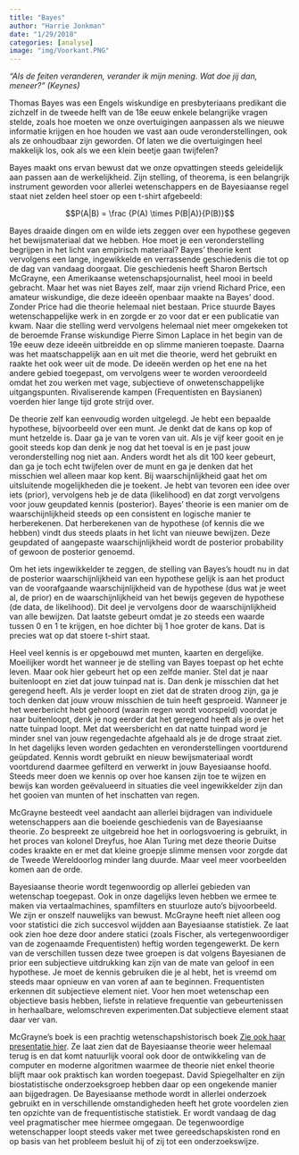 ```yaml
---
title: "Bayes"
author: "Harrie Jonkman"
date: "1/29/2018"
categories: [analyse]
image: "img/Voorkant.PNG"
---
```



*"Als de feiten veranderen, verander ik mijn mening. Wat doe jij dan, meneer?" (Keynes)* 



Thomas Bayes was een Engels wiskundige en presbyteriaans predikant die zichzelf in de tweede helft van de 18e eeuw enkele belangrijke vragen stelde, zoals hoe moeten we onze overtuigingen aanpassen als we nieuwe informatie krijgen en hoe houden we vast aan oude veronderstellingen, ook als ze onhoudbaar zijn geworden. Of laten we die overtuigingen heel makkelijk los, ook als we een klein beetje gaan twijfelen? 

Bayes maakt ons ervan bewust dat we onze opvattingen steeds geleidelijk aan passen aan de werkelijkheid. Zijn stelling, of theorema, is een belangrijk instrument geworden voor allerlei wetenschappers en de Bayesiaanse regel staat niet zelden heel stoer op een t-shirt afgebeeld:

$$P(A|B) = \frac {P(A) \times P(B|A)}{P(B)}$$


Bayes draaide dingen om en wilde iets zeggen over een hypothese gegeven het bewijsmateriaal dat we hebben. Hoe moet je een veronderstelling begrijpen in het licht van empirisch materiaal? Bayes' theorie kent vervolgens een lange, ingewikkelde en verrassende geschiedenis die tot op de dag van vandaag doorgaat. Die geschiedenis heeft Sharon Bertsch McGrayne, een Amerikaanse wetenschapsjournalist, heel mooi in beeld gebracht. Maar het was niet Bayes zelf, maar zijn vriend Richard Price, een amateur wiskundige, die deze ideeën openbaar maakte na Bayes' dood. Zonder Price had die theorie helemaal niet bestaan. Price stuurde Bayes wetenschappelijke werk in en zorgde er zo voor dat er een publicatie van kwam. Naar die stelling werd vervolgens helemaal niet meer omgekeken tot de beroemde Franse wiskundige Pierre Simon Laplace in het begin van de 19e eeuw deze ideeën uitbreidde en op slimme manieren toepaste. Daarna was het maatschappelijk aan en uit met die theorie, werd het gebruikt en raakte het ook weer uit de mode. De ideeën werden op het ene na het andere gebied toegepast, om vervolgens weer te worden veroordeeld omdat het zou werken met vage, subjectieve of onwetenschappelijke uitgangspunten. Rivaliserende kampen (Frequentisten en Baysianen) voerden hier lange tijd grote strijd over.


 
De theorie zelf kan eenvoudig worden uitgelegd. Je hebt een bepaalde hypothese, bijvoorbeeld over een munt. Je denkt dat de kans op kop of munt hetzelde is. Daar ga je van te voren van uit. Als je vijf keer gooit en je gooit steeds kop dan denk je nog dat het toeval is en je past jouw veronderstelling nog niet aan. Anders wordt het als dit 100 keer gebeurt, dan ga je toch echt twijfelen over de munt en ga je denken dat het misschien wel alleen maar kop kent. Bij waarschijnlijkheid gaat het om uitsluitende mogelijkheden die je toekent. Je hebt van tevoren een idee over iets (prior), vervolgens heb je de data (likelihood) en dat zorgt vervolgens voor jouw geupdated kennis (posterior). Bayes' theorie is een manier om de waarschijnlijkheid steeds op een consistent en logische manier te herberekenen. Dat herberekenen van de hypothese (of kennis die we hebben) vindt dus steeds plaats in het licht van nieuwe bewijzen. Deze geupdated of aangepaste waarschijnlijkheid wordt de posterior probability of gewoon de posterior genoemd. 

Om het iets ingewikkelder te zeggen, de stelling van Bayes's houdt nu in dat de posterior waarschijnlijkheid van een hypothese gelijk is aan het product van de voorafgaande waarschijnlijkheid van de hypothese (dus wat je weet al, de prior) en de waarschijnlijkheid van het bewijs gegeven de hypothese (de data, de likelihood). Dit deel je vervolgens door de waarschijnlijkheid van alle bewijzen. Dat laatste gebeurt omdat je zo steeds een waarde tussen 0 en 1 te krijgen, en hoe dichter bij 1 hoe groter de kans. Dat is precies wat op dat stoere t-shirt staat.


Heel veel kennis is er opgebouwd met munten, kaarten en dergelijke. Moeilijker wordt het wanneer je de stelling van Bayes toepast op het echte leven. Maar ook hier gebeurt het op een zelfde manier. Stel dat je naar buitenloopt en ziet dat jouw tuinpad nat is. Dan denk je misschien dat het geregend heeft. Als je verder loopt en ziet dat de straten droog zijn, ga je toch denken dat jouw vrouw misschien de tuin heeft gesproeid. Wanneer je het weerbericht hebt gehoord (waarin regen wordt voorspeld) voordat je naar buitenloopt, denk je nog eerder dat het geregend heeft als je over het natte tuinpad loopt. Met dat weersbericht en dat natte tuinpad word je minder snel van jouw regengedachte afgehaald als je de droge straat ziet. In het dagelijks leven worden gedachten en veronderstellingen voortdurend geüpdated. Kennis wordt gebruikt en nieuw bewijsmateriaal wordt voortdurend daarmee gefilterd en verwerkt in jouw Bayesiaanse hoofd. Steeds meer doen we kennis op over hoe kansen zijn toe te wijzen en bewijs kan worden geëvalueerd in situaties die veel ingewikkelder zijn dan het gooien van munten of het inschatten van regen. 

McGrayne besteedt veel aandacht aan allerlei bijdragen van individuele wetenschappers aan die boeiende geschiedenis van de Bayesiaanse theorie. Zo bespreekt ze uitgebreid hoe het in oorlogsvoering is gebruikt, in het proces van kolonel Dreyfus, hoe Alan Turing met deze theorie Duitse codes kraakte en er met dat kleine groepje slimme mensen voor zorgde dat de Tweede Wereldoorlog minder lang duurde. Maar veel meer voorbeelden komen aan de orde.

Bayesiaanse theorie wordt tegenwoordig op allerlei gebieden van wetenschap toegepast. Ook in onze dagelijks leven hebben we ermee te maken via vertaalmachines, spamfilters en stuurloze auto's bijvoorbeeld. We zijn er onszelf nauwelijks van bewust. McGrayne heeft niet alleen oog voor statistici die zich succesvol wijdden aan Bayesiaanse statistiek. Ze laat ook zien hoe deze door andere statici (zoals Fischer, als vertegenwoordiger van de zogenaamde Frequentisten) heftig worden tegengewerkt. De kern van de verschillen tussen deze twee groepen is dat volgens Bayesianen de prior een subjectieve uitdrukking kan zijn van de mate van geloof in een hypothese. Je moet de kennis gebruiken die je al hebt, het is vreemd om steeds maar opnieuw en van voren af aan te beginnen. Frequentisten erkennen dit subjectieve element niet. Voor hen moet wetenschap een objectieve basis hebben, liefste in relatieve frequentie van gebeurtenissen in herhaalbare, welomschreven experimenten.Dat subjectieve element staat daar ver van.  

McGrayne's boek is een prachtig wetenschapshistorisch boek [Zie ook haar presentatie hier](https://www.youtube.com/watch?v=8oD6eBkjF9o). Ze laat zien dat de Bayesiaanse theorie weer helemaal terug is en dat komt natuurlijk vooral ook door de ontwikkeling van de computer en moderne algoritmen waarmee de theorie niet enkel theorie blijft maar ook praktisch kan worden toegepast. David Spiegelhalter en zijn biostatistische onderzoeksgroep hebben daar op een ongekende manier aan bijgedragen. De Bayesiaanse methode wordt in allerlei onderzoek gebruikt en in verschillende omstandigheden heeft het grote voordelen zien ten opzichte van de frequentistische statistiek. Er wordt vandaag de dag veel pragmatischer mee hiermee omgegaan. De tegenwoordige wetenschapper loopt steeds vaker met twee gereedschapskisten rond en op basis van het probleem besluit hij of zij tot een onderzoekswijze.

